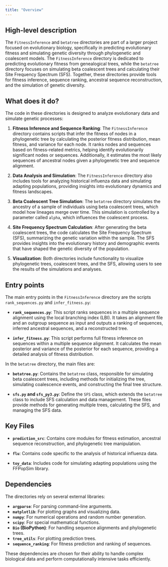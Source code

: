 ```yaml
---
title: "Overview"
---
```


## High-level description

The `FitnessInference` and `betatree` directories are part of a larger project focused on evolutionary biology, specifically in predicting evolutionary fitness and simulating genetic diversity through phylogenetic and coalescent models. The `FitnessInference` directory is dedicated to predicting evolutionary fitness from genealogical trees, while the `betatree` directory focuses on simulating beta coalescent trees and calculating their Site Frequency Spectrum (SFS). Together, these directories provide tools for fitness inference, sequence ranking, ancestral sequence reconstruction, and the simulation of genetic diversity.

## What does it do?

The code in these directories is designed to analyze evolutionary data and simulate genetic processes:

1. **Fitness Inference and Sequence Ranking**: The `FitnessInference` directory contains scripts that infer the fitness of nodes in a phylogenetic tree by calculating the posterior fitness distribution, mean fitness, and variance for each node. It ranks nodes and sequences based on fitness-related metrics, helping identify evolutionarily significant nodes or sequences. Additionally, it estimates the most likely sequences of ancestral nodes given a phylogenetic tree and sequence alignment.

2. **Data Analysis and Simulation**: The `FitnessInference` directory also includes tools for analyzing historical influenza data and simulating adapting populations, providing insights into evolutionary dynamics and fitness landscapes.

3. **Beta Coalescent Tree Simulation**: The `betatree` directory simulates the ancestry of a sample of individuals using beta coalescent trees, which model how lineages merge over time. This simulation is controlled by a parameter called `alpha`, which influences the coalescent process.

4. **Site Frequency Spectrum Calculation**: After generating the beta coalescent trees, the code calculates the Site Frequency Spectrum (SFS), summarizing the genetic variation within the sample. The SFS provides insights into the evolutionary history and demographic events that have shaped the genetic diversity of the population.

5. **Visualization**: Both directories include functionality to visualize phylogenetic trees, coalescent trees, and the SFS, allowing users to see the results of the simulations and analyses.

## Entry points

The main entry points in the `FitnessInference` directory are the scripts `rank_sequences.py` and `infer_fitness.py`:

- **`rank_sequences.py`**: This script ranks sequences in a multiple sequence alignment using the local branching index (LBI). It takes an alignment file and an outgroup sequence as input and outputs a ranking of sequences, inferred ancestral sequences, and a reconstructed tree.

- **`infer_fitness.py`**: This script performs full fitness inference on sequences within a multiple sequence alignment. It calculates the mean posterior and variance of the posterior for each sequence, providing a detailed analysis of fitness distribution.

In the `betatree` directory, the main files are:

- **`betatree.py`**: Contains the `betatree` class, responsible for simulating beta coalescent trees, including methods for initializing the tree, simulating coalescence events, and constructing the final tree structure.

- **`sfs.py` and `sfs_py3.py`**: Define the `SFS` class, which extends the `betatree` class to include SFS calculation and data management. These files provide methods for generating multiple trees, calculating the SFS, and managing the SFS data.

## Key Files

- **`prediction_src`**: Contains core modules for fitness estimation, ancestral sequence reconstruction, and phylogenetic tree manipulation.

- **`flu`**: Contains code specific to the analysis of historical influenza data.

- **`toy_data`**: Includes code for simulating adapting populations using the FFPopSim library.

## Dependencies

The directories rely on several external libraries:

- **`argparse`**: For parsing command-line arguments.
- **`matplotlib`**: For plotting graphs and visualizing data.
- **`numpy`**: For numerical operations and random number generation.
- **`scipy`**: For special mathematical functions.
- **`Bio` (BioPython)**: For handling sequence alignments and phylogenetic trees.
- **`tree_utils`**: For plotting prediction trees.
- **`sequence_ranking`**: For fitness prediction and ranking of sequences.

These dependencies are chosen for their ability to handle complex biological data and perform computationally intensive tasks efficiently.